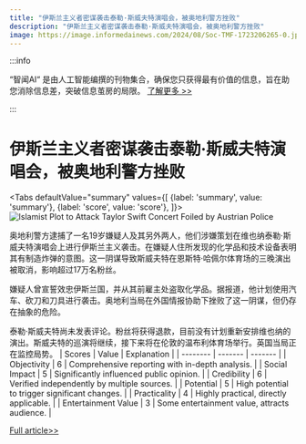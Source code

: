 ```yaml
---
title: "伊斯兰主义者密谋袭击泰勒·斯威夫特演唱会，被奥地利警方挫败"
description: "伊斯兰主义者密谋袭击泰勒·斯威夫特演唱会，被奥地利警方挫败"
image: https://image.informedainews.com/2024/08/Soc-TMF-1723206265-0.jpg
---
```



:::info

“智闻AI“ 是由人工智能编撰的刊物集合，确保您只获得最有价值的信息，旨在助您消除信息差，突破信息茧房的局限。  [了解更多 >>](/)

:::

# 伊斯兰主义者密谋袭击泰勒·斯威夫特演唱会，被奥地利警方挫败


<Tabs
	defaultValue="summary"
	values={[
	{label: 'summary', value: 'summary'},
	{label: 'score', value: 'score'},
]}>
<TabItem value="summary">
<img
  src="https://image.informedainews.com/2024/08/Soc-TMF-1723206265-0.jpg"
  alt="Islamist Plot to Attack Taylor Swift Concert Foiled by Austrian Police"
/>



奥地利警方逮捕了一名19岁嫌疑人及其另外两人，他们涉嫌策划在维也纳泰勒·斯威夫特演唱会上进行伊斯兰主义袭击。在嫌疑人住所发现的化学品和技术设备表明其有制造炸弹的意图。这一阴谋导致斯威夫特在恩斯特·哈佩尔体育场的三晚演出被取消，影响超过17万名粉丝。

嫌疑人曾宣誓效忠伊斯兰国，并从其前雇主处盗取化学品。据报道，他计划使用汽车、砍刀和刀具进行袭击。奥地利当局在外国情报协助下挫败了这一阴谋，但仍存在抽象的危险。

泰勒·斯威夫特尚未发表评论。粉丝将获得退款，目前没有计划重新安排维也纳的演出。斯威夫特的巡演将继续，接下来将在伦敦的温布利体育场举行。英国当局正在监控局势。
</TabItem>
<TabItem value="score">
	| Scores     | Value   | Explanation |
	| -------- | ------- | ------- |
	| Objectivity  | 6    | Comprehensive reporting with in-depth analysis.    |
	| Social Impact | 5     | Significantly influenced public opinion.    |
	| Credibility    | 6    | Verified independently by multiple sources.    |
	| Potential    | 5    | High potential to trigger significant changes.    |
	| Practicality    | 4    | Highly practical, directly applicable.    |
	| Entertainment Value    | 3    | Some entertainment value, attracts audience.    |
</TabItem>
</Tabs>

[Full article>>](https://www.theguardian.com/music/article/2024/aug/08/taylor-swift-concert-plot-austrian-police-find-bomb-chemicals-suspects-home)
